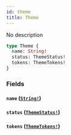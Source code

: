 ```yaml
---
id: theme
title: Theme
---
```


No description

```graphql
type Theme {
  name: String!
  status: ThemeStatus!
  tokens: ThemeTokens!
}
```

### Fields

#### `name` ([`String!`](/docs/graphql/scalars/string))

#### `status` ([`ThemeStatus!`](/docs/graphql/enums/theme-status))

#### `tokens` ([`ThemeTokens!`](/docs/graphql/objects/theme-tokens))
